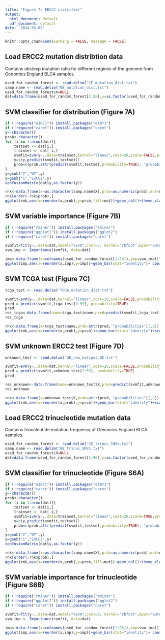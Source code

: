 ---
title: "Figure 7: ERCC2 classifier"
output:
  html_document: default
  pdf_document: default
date: "2024-05-09"
---

```{r setup, include=FALSE}
knitr::opts_chunk$set(warning = FALSE, message = FALSE)
```

## Load ERCC2 mutation distribtion data

Contains obs/exp mutation ratio for different regions of the genome from Genomics England BLCA samples.

```{r load data}
used_for_random_forest <- read.delim("GE_mutation_dist.txt")
samp.name <- read.delim("GE_mutation_dist.txt")
used_for_random_forest$X=NULL
dat=data.frame(used_for_random_forest[1:58],y=as.factor(used_for_random_forest$Genotype))
```

## SVM classifier for distribution (Figure 7A)

```{r SVM, echo=TRUE, fig.height=4, fig.width=14}
if (!require("e1071")) install.packages("e1071")
if (!require("caret")) install.packages("caret")
y<-character()
prob<-character()
for (i in 1:nrow(dat)){
    testset <- dat[i,]
    trainset <- dat[-i,]
    svmfit=svm(y~.,data=trainset,kernal="linear",cost=20,scale=FALSE,probability=TRUE)
    y=c(y,predict(svmfit,testset))
    prob=c(prob,attr(predict(svmfit,testset,probability=TRUE), "probabilities")[,2])
}
y=gsub("2","WT",y)
y=gsub("1","ERCC2",y)
confusionMatrix(dat$y,as.factor(y))

rnk<-data.frame(x=as.character(samp.name$X),prob=as.numeric(prob),mut=used_for_random_forest$Genotype)
rnk[order(-rnk$prob),]
ggplot(rnk,aes(x=reorder(x,prob),y=prob,fill=mut))+geom_col()+theme_classic()+theme(axis.title.x=element_blank(),axis.text.x = element_blank(),axis.ticks.x = element_blank())+ylab("p(ERCC2 mutant)")+scale_y_continuous(limits=c(0,1),expand = c(0, 0))
```

## SVM variable importance (Figure 7B)

```{r importance, echo=TRUE, fig.height=8, fig.width=6}
if (!require("rminer")) install.packages("rminer")
if (!require("ggplot2")) install.packages("gglot2")
if (!require("caret")) install.packages("caret")

svmfit=fit(y~.,data=dat,model="ksvm",cost=3, kernel="rbfdot",kpar="automatic")
svm.imp <- Importance(svmfit, data=dat)

imp<-data.frame(x=colnames(used_for_random_forest[1:58]),imp=svm.imp[["imp"]][1:58])
ggplot(imp,aes(x=reorder(x,imp),y=imp))+geom_bar(stat="identity")+ coord_flip()+scale_fill_brewer(palette="Spectral")+theme_classic()+xlab("region")+ylab("importance")+scale_y_continuous(expand = c(0, 0))

```

## SVM TCGA test (Figure 7C)

```{r svmTCGA, echo=TRUE}

tcga_test <- read.delim("TCGA_mutation_dist.txt")

svmfit=svm(y~.,data=dat,kernal="linear",cost=20,scale=FALSE,probability=TRUE)
pred = predict(svmfit,tcga_test[2:59], probability=TRUE)
pred
res_tcga<-data.frame(name=tcga_test$name,pred=predict(svmfit,tcga_test[2:59]))
res_tcga

rnk<-data.frame(x=tcga_test$name,prob=attr(pred, "probabilities")[,2])
ggplot(rnk,aes(x=reorder(x,prob),y=prob))+geom_bar(stat="identity")+scale_fill_brewer(palette="Spectral")+theme_classic()+theme(axis.title.x=element_blank(),axis.text.x = element_text(angle = 90, vjust = 0.5, hjust=1))+ylab("p(ERCC2 mutant)")+scale_y_continuous(expand = c(0, 0))

```

## SVM unknown ERCC2 test (Figure 7D)

```{r svmUnknown, echo=TRUE}

unknown_test <- read.delim("GE_non_hotspot_GE.txt")

svmfit=svm(y~.,data=dat,kernal="linear",cost=20,scale=FALSE,probability=TRUE)
pred = predict(svmfit,unknown_test[2:59], probability=TRUE)
pred

res_unknown<-data.frame(name=unknown_test$X,pred=predict(svmfit,unknown_test[2:59]))
res_unknown

rnk<-data.frame(x=unknown_test$X,prob=attr(pred, "probabilities")[,2])
ggplot(rnk,aes(x=reorder(x,prob),y=prob))+geom_bar(stat="identity")+scale_fill_brewer(palette="Spectral")+theme_classic()+theme(axis.title.x=element_blank(),axis.text.x = element_text(angle = 90, vjust = 0.5, hjust=1))+ylab("p(ERCC2 mutant)")+scale_y_continuous(expand = c(0, 0))

```
## Load ERCC2 trinucleotide mutation data

Contains trinucleotide mutation frequency of Genomics England BLCA samples.

```{r load trinuc data}
used_for_random_forest <- read.delim("GE_trinuc_SNVs.txt")
samp.name <- read.delim("GE_trinuc_SNVs.txt")
used_for_random_forest$X=NULL
dat=data.frame(used_for_random_forest[1:96],y=as.factor(used_for_random_forest$Genotype))
```

## SVM classifier for trinucleotide (Figure S6A)

```{r SVM trinuc, echo=TRUE, fig.height=4, fig.width=14}
if (!require("e1071")) install.packages("e1071")
if (!require("caret")) install.packages("caret")
y<-character()
prob<-character()
for (i in 1:nrow(dat)){
    testset <- dat[i,]
    trainset <- dat[-i,]
    svmfit=svm(y~.,data=trainset,kernal="linear",cost=20,scale=TRUE,probability=TRUE)
    y=c(y,predict(svmfit,testset))
    prob=c(prob,attr(predict(svmfit,testset,probability=TRUE), "probabilities")[,2])
}
y=gsub("2","WT",y)
y=gsub("1","ERCC2",y)
confusionMatrix(dat$y,as.factor(y))

rnk<-data.frame(x=as.character(samp.name$X),prob=as.numeric(prob),mut=used_for_random_forest$Genotype)
rnk[order(-rnk$prob),]
ggplot(rnk,aes(x=reorder(x,prob),y=prob,fill=mut))+geom_col()+theme_classic()+theme(axis.title.x=element_blank(),axis.text.x = element_blank(),axis.ticks.x = element_blank())+ylab("p(ERCC2 mutant)")+scale_y_continuous(limits=c(0,1),expand = c(0, 0))
```

## SVM variable importance for trinucleotide (Figure S6B)

```{r importance trinuc, echo=TRUE, fig.height=8, fig.width=6}
if (!require("rminer")) install.packages("rminer")
if (!require("ggplot2")) install.packages("gglot2")
if (!require("caret")) install.packages("caret")

svmfit=fit(y~.,data=dat,model="ksvm",cost=3, kernel="rbfdot",kpar="automatic")
svm.imp <- Importance(svmfit, data=dat)

imp<-data.frame(x=colnames(used_for_random_forest[1:96]),imp=svm.imp[["imp"]][1:96])
ggplot(imp,aes(x=reorder(x,imp),y=imp))+geom_bar(stat="identity")+ coord_flip()+scale_fill_brewer(palette="Spectral")+theme_classic()+xlab("trinucleotide")+ylab("importance")+scale_y_continuous(expand = c(0, 0))

```
